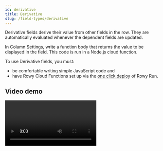 ```yaml
---
id: derivative
title: Derivative
slug: /field-types/derivative
---
```



Derivative fields derive their value from other fields in the row. They are
automatically evaluated whenever the dependent fields are updated.

In Column Settings, write a function body that returns the value to be displayed
in the field. This code is run in a Node.js cloud function.

To use Derivative fields, you must:

- be comfortable writing simple JavaScript code and
- have Rowy Cloud Functions set up via the
  [one click deploy](https://rowy.app/deploy) of Rowy Run.

## Video demo

<Video controls url="https://www.youtube.com/watch?v=0IQbFyFvjDg" />

## API

Your code has access to the following parameters and can use the
[`await` keyword](https://developer.mozilla.org/en-US/docs/Web/JavaScript/Reference/Operators/await).

You can also use npm packages using
[CommonJS `require` imports](https://nodejs.org/en/knowledge/getting-started/what-is-require/).

| Name      | Type                                                                                                        | Description                                                                       |
| --------- | ----------------------------------------------------------------------------------------------------------- | --------------------------------------------------------------------------------- |
| `row`     | [`Record<string, any>`](https://www.typescriptlang.org/docs/handbook/utility-types.html#recordkeystype)     | All data in the current row.                                                      |
| `ref`     | [`DocumentReference`](https://firebase.google.com/docs/reference/node/firebase.firestore.DocumentReference) | Reference to the corresponding Firestore document of the current row.             |
| `db`      | [`Firestore`](https://firebase.google.com/docs/reference/node/firebase.firestore.Firestore)                 | Access to the full Cloud Firestore instance to access any collection or document. |
| `auth`    | [`Auth`](https://firebase.google.com/docs/reference/admin/node/admin.auth.Auth-1)                           | Access to Firebase Auth via Admin SDK                                             |
| `storage` | [`Storage`](https://firebase.google.com/docs/reference/admin/node/admin.storage.Storage-1)                  | Access to Firebase Storage via Admin SDK                                          |

## Basic example

Add an additional field to simplify client-side queries.

Problem: On the client side, we want to see which requests are ready for
approval. We need to know which rows have the `amount` and `claim` field set. We
don’t want to create a
[composite index](https://firebase.google.com/docs/firestore/query-data/index-overview#composite_indexes),
which would be costly.

Solution: Create a new field that contains a boolean value based on the values
of those fields. The client-side can filter by this new field.

```js
// Mark document as ready for approval
if (row.amount && row.claim) return true;
else return false;
```

## Intermediate example

Use data from other parts of the database in this row.

Problem: We want to attach the user’s email to a request. We want to automate
this and not have to expose all the user’s sensitive data on the client side.

Solution: Create a new field that gets the email. It is run on a secure backend
environment and does not expose sensitive data.

```js
// Get user doc
const userDoc = db.collection("users").doc(row.uid);
return userDoc.get("email");
```

## Advanced examples

Use 3rd-party npm packages for more advanced functionality.

### REST API request

To connect with any REST API, first install a package like
[got](https://www.npmjs.com/package/got).

Problem: We want to get a list of all airport codes from natural language text.

Solution: Use [OpenAI’s GPT-3 API](https://openai.com/blog/openai-api/) to
extract the airport codes as an array.

```js
const got = require("got");
const prompt = `Airport code extractor:

Text: \"I want to fly form Los Angeles to Miami.\"
Airport codes: LAX, MIA

Text: \"${row.text}\"
Airport codes:`;

const url = "https://api.openai.com/v1/engines/davinci/completions";
const params = {
  prompt,
  max_tokens: 60,
  temperature: 0.3,
  frequency_penalty: 0,
  top_p: 1,
  stop: ["\n"],
};
const headers = {
  Authorization: `Bearer ${"YOUR_SECRET_KEY_HERE"}`,
};
const response = await got.post(url, { json: params, headers: headers }).json();

return response.choices[0].text.split(",'").map((x) => x.trim());
```

### Google Cloud API

To use any Google Cloud API, first enable it in the Google Cloud Console.
[Enable Cloud Translation API ↗](https://console.cloud.google.com/flows/enableapi?apiid=translate.googleapis.com)  
We automatically set the API credentials as the project’s
[default service account](https://cloud.google.com/iam/docs/service-accounts#default).

Problem: We want to translate some text into another language.

Solution: Use the
[Google Cloud Translation API](https://console.cloud.google.com/flows/enableapi?apiid=translate.googleapis.com).

```js
const { Translate } = require("@google-cloud/translate").v2;

// Instantiates a client
const translate = new Translate();

// Translates text field into Spanish
const [translation] = await translate.translate(row.text, "es');
return translation;
```

### Firebase Storage

You can use the provided `storage` parameter to access Firebase Storage SDK

Problem: Users provide images using external URLs, but the images could get
removed from the host provider, leading to broken images.

Solution: Store a copy of the image in Firebase Storage.

1. Use [node-fetch](https://www.npmjs.com/package/node-fetch) to download an
   image from an external URL.
2. Use [file-Type](https://www.npmjs.com/package/file-type) to get the image
   type.
3. Use [uuid](https://www.npmjs.com/package/uuid) to generate a unique token
   used to secure the download URL and make it downloadable.
4. Use the
   [storage](https://firebase.google.com/docs/reference/admin/node/admin.storage.Storage-1)
   parameter to upload the image to Firebase Storage.

```js
const fetch = require("node-fetch@2.6.1");
const FileType = require("file-type");
const uuid = require("uuid");

const url = row.externalImage;
const response = await fetch(url);

if (response.ok) {
  // Once the response is successful, get buffer data
  const dataBuffer = await response.buffer();
  // Get the Firebase project’s default bucket
  const bucket = storage.bucket();
  const fileName = url.split("/").pop();
  // Use file-type to extract the type from the buffer
  const fileType = await FileType.fromBuffer(dataBuffer);
  // Set the file path in the same structure as the Firestore document
  const file = bucket.file(
    `${ref.path}/${fileName}${fileName.includes(".") ? "" : `.${fileType.ext}`}`
  );
  // Generate a unique download token
  const token = uuid.v4();
  // Upload the image
  await file.save(dataBuffer, {
    metadata: {
      contentType: fileType.mime,
      metadata: { firebaseStorageDownloadTokens: token },
    },
  });
  // Return data that will stored as the field value
  // Return an array of image objects that will be displayed by the Rowy UI
  return [
    {
      downloadURL: `https://firebasestorage.googleapis.com/v0/b/${
        bucket.name
      }/o/${encodeURIComponent(file.name)}?alt=media&token=${token}`,
      name: fileName,
      type: fileType.mime,
      lastModifiedTS: new Date(),
    },
  ];
}

return [];
```
